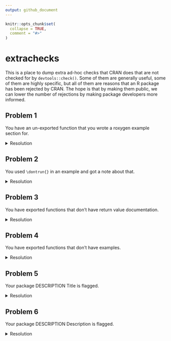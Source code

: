 ```yaml
---
output: github_document
---
```


<!-- README.md is generated from README.Rmd. Please edit that file -->

```r
knitr::opts_chunk$set(
  collapse = TRUE,
  comment = "#>"
)
```

# extrachecks

<!-- badges: start -->
<!-- badges: end -->

This is a place to dump extra ad-hoc checks that CRAN does that are not checked for by `devtools::check()`. Some of them are generally useful, some of them are highly specific, but all of them are reasons that an R package has been rejected by CRAN. The hope is that by making them public, we can lower the number of rejections by making package developers more informed.

## Problem 1

You have an un-exported function that you wrote a roxygen example section for.

<details><summary>Resolution</summary>

If you have written a roxygen example section for un-exported functions, your example section must call those functions with `:::` like `pkg:::my_fun()`.

</details>

## Problem 2

You used `\dontrun{}` in an example and got a note about that.

<details><summary>Resolution</summary>

`\dontrun{}` should only be used if the example really cannot be executed (e.g. because of missing additional software, missing API keys, ...) by the user. If you want to include an example that errors, and you want to show the error, wrap the call in `try()`.

</details>

## Problem 3

You have exported functions that don't have return value documentation.

<details><summary>Resolution</summary>

This is a fairly new check that CRAN is being much stricter on. You must provide return value documentation for all exported functions now. If you use roxygen2, use the tag `@return`.

This note is also applicable if your function has no return value: "If a function does not return a value, please document that too, e.g. `\value{None}`."

</details>

## Problem 4

You have exported functions that don't have examples.

<details><summary>Resolution</summary>

This is similar to the problem about return value documentation, but slightly less strict. If your exported function has a meaningful return value, then it will almost definitely require an examples section. Use the roxygen2 tag `@examples` to create one.

I have seen exceptions with functions that are used for their side effects. For example, `hardhat::create_modeling_package()` creates a new directory, which you would not want to include in an example section (which CRAN runs in their regular checks). I didn't include any examples there, and it was accepted.

</details>

## Problem 5

Your package DESCRIPTION Title is flagged.

<details><summary>Resolution</summary>

There can be a number of problems here:

- You must use title case with package Titles, generally capitalizing all words except articles like 'a' and 'the'.

- I've been flagged for a "redundant" title. I had: "A Toolkit for the Construction of Modeling Packages" which was flagged since "Toolkit for" seemed redundant. I changed it to "Construct Modeling Packages" and was accepted.

- You generally have to put all software / package names in quotes. For example, the riingo package is an interface to Tiingo's stock price api: https://github.com/business-science/riingo/blob/a19c662d9a2acb526a15d119e00afcd3fdc7c24c/DESCRIPTION#L3

</details>

## Problem 6

Your package DESCRIPTION Description is flagged.

<details><summary>Resolution</summary>

There can be a number of problems here:

- "The Description field is intended to be a (one paragraph) description of what the package does and why it may be useful. Please elaborate." In this case my description was 1 sentence, which I had to expand into a 3-4 sentence paragraph with a broader description of the types of problems the package intended to help with.

</details>
